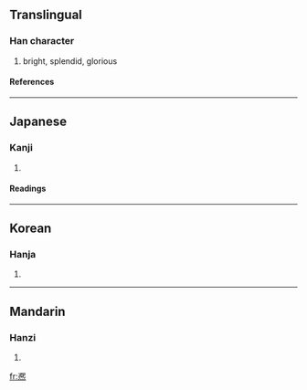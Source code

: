 ==Translingual==
===Han character===
{{Han char|rn=15|rad=冫|as=14|sn=16|four=3733<sub>1</sub>|canj=戈一中尸火 (IMLSF)}}
# bright, splendid, glorious
====References====
{{Han ref|kx=0133.460|dkj=01721|dj=0298.280|hdz=10301.160|uh=51DE|ud=20958|bh=E8F9|bd=59641}}
----
==Japanese==
===Kanji===
{{ja-kanji|grade=|rs=冫14}}
# {{defn|Japanese}}
====Readings====
{{ja-readings|on=[[き]] (ki)|kun=[[やわらぐ]] (yawaragu)}}
----
==Korean==
===Hanja===
{{ko-hanja|hangeul=희|rv=hui|mr=hŭi}}
# {{defn|Korean}}
----
==Mandarin==
===Hanzi===
{{cmn-hanzi|pin=[[xī]] ([[xi1]])|wg=hsi<sup>1</sup>}}
# {{defn|Mandarin}}

[[fr:凞]]